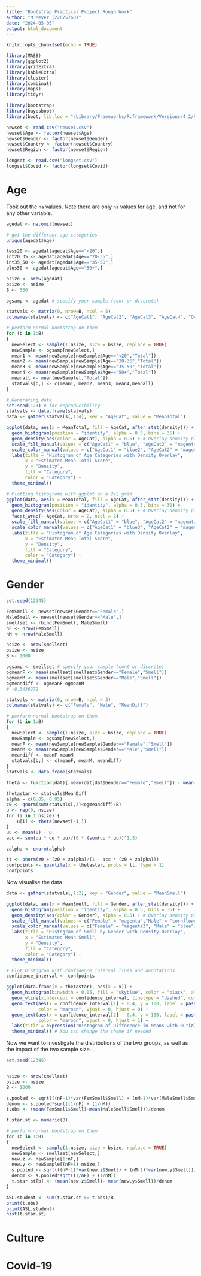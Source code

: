 ```yaml
---
title: "Bootstrap Practical Project Rough Work"
author: "M Meyer (22675760)"
date: "2024-05-05"
output: html_document
---
```


```r
knitr::opts_chunk$set(echo = TRUE)

library(MASS)
library(ggplot2)
library(gridExtra)
library(kableExtra)
library(cluster)
library(combinat)
library(maps)
library(tidyr)

library(bootstrap)
library(bayesboot)
library(boot, lib.loc = "/Library/Frameworks/R.framework/Versions/4.2/Resources/library")

newset <- read.csv("newset.csv")
newset$Age <- factor(newset$Age)
newset$Gender <- factor(newset$Gender)
newset$Country <- factor(newset$Country)
newset$Region <- factor(newset$Region)

longset <- read.csv("longset.csv")
longset$Covid <- factor(longset$Covid)

```

# Age

Took out the `na` values. Note there are only `na` values for age, and not for any other variable.



```r
agedat <- na.omit(newset)

# get the different age categories
unique(agedat$Age)

less20 <- agedat[agedat$Age=="<20",]
int20_35 <- agedat[agedat$Age=="20-35",]
int35_50 <- agedat[agedat$Age=="35-50",]
plus50 <- agedat[agedat$Age=="50+",]

nsize <- nrow(agedat)
bsize <- nsize
B <- 500

ogsamp <- agedat # specify your sample (cont or discrete)

statvals <- matrix(0, nrow=B, ncol = 5)
colnames(statvals) <- c("AgeCat1", "AgeCat2", "AgeCat3", "AgeCat4", "OverallMean")

# perform normal bootstrap on them
for (b in 1:B)
{
  newSelect <- sample(1:nsize, size = bsize, replace = TRUE)
  newSample <- ogsamp[newSelect,]
  mean1 <- mean(newSample[newSample$Age=="<20","Total"])
  mean2 <- mean(newSample[newSample$Age=="20-35","Total"])
  mean3 <- mean(newSample[newSample$Age=="35-50","Total"])
  mean4 <- mean(newSample[newSample$Age=="50+","Total"])
  meanall <- mean(newSample[,"Total"])
  statvals[b,] <- c(mean1, mean2, mean3, mean4,meanall)
}

# Generating data
set.seed(123) # for reproducibility
statvals <- data.frame(statvals)
data <- gather(statvals[,1:4], key = "AgeCat", value = "MeanTotal")

ggplot(data, aes(x = MeanTotal, fill = AgeCat, after_stat(density))) +
  geom_histogram(position = "identity", alpha = 0.5, bins = 35) +
  geom_density(aes(color = AgeCat), alpha = 0.5) + # Overlay density plot
  scale_fill_manual(values = c("AgeCat1" = "blue", "AgeCat2" = "magenta", "AgeCat3" = "turquoise", "AgeCat4" = "orange")) +
  scale_color_manual(values = c("AgeCat1" = "blue2", "AgeCat2" = "magenta2", "AgeCat3" = "turquoise2", "AgeCat4" = "orange2")) + # Match colors for density plots
  labs(title = "Histogram of Age Categories with Density Overlay",
       x = "Estimated Mean Total Score",
       y = "Density",
       fill = "Category",
       color = "Category") +
  theme_minimal()

# Plotting histograms with ggplot on a 2x2 grid
ggplot(data, aes(x = MeanTotal, fill = AgeCat, after_stat(density))) +
  geom_histogram(position = "identity", alpha = 0.5, bins = 30) +
  geom_density(aes(color = AgeCat), alpha = 0.5) + # Overlay density plot
  facet_wrap(~ AgeCat, nrow = 2, ncol = 2) +
  scale_fill_manual(values = c("AgeCat1" = "blue", "AgeCat2" = "magenta", "AgeCat3" = "turquoise", "AgeCat4" = "orange")) +
  scale_color_manual(values = c("AgeCat1" = "blue3", "AgeCat2" = "magenta3", "AgeCat3" = "turquoise3", "AgeCat4" = "orange2")) + # Match colors for density plots
  labs(title = "Histogram of Age Categories with Density Overlay",
       x = "Estimated Mean Total Score",
       y = "Density",
       fill = "Category",
       color = "Category") +
  theme_minimal()
```


# Gender


```r
set.seed(12345)

FemSmell <- newset[newset$Gender=="Female",]
MaleSmell <- newset[newset$Gender=="Male",]
smellset <- rbind(FemSmell, MaleSmell)
nF <- nrow(FemSmell)
nM <- nrow(MaleSmell)

nsize <- nrow(smellset)
bsize <- nsize
B <- 1000

ogsamp <- smellset # specify your sample (cont or discrete)
ogmeanF <- mean(smellset[smellset$Gender=="Female","Smell"])
ogmeanM <- mean(smellset[smellset$Gender=="Male","Smell"])
ogmeandiff <- ogmeanF-ogmeanM
# -0.3436272

statvals <- matrix(0, nrow=B, ncol = 3)
colnames(statvals) <- c("Female", "Male", "MeanDiff")

# perform normal bootstrap on them
for (b in 1:B)
{
  newSelect <- sample(1:nsize, size = bsize, replace = TRUE)
  newSample <- ogsamp[newSelect,]
  meanF <- mean(newSample[newSample$Gender=="Female","Smell"])
  meanM <- mean(newSample[newSample$Gender=="Male","Smell"])
  meandiff <- meanF-meanM
  statvals[b,] <- c(meanF, meanM, meandiff)
}
statvals <- data.frame(statvals)

theta <- function(dat){ mean(dat[dat$Gender=="Female","Smell"]) - mean(dat[dat$Gender=="Male","Smell"]) }

thetastar <- statvals$MeanDiff
alpha = c(0.05, 0.95)
z0 <- qnorm(sum(statvals[,3]<ogmeandiff)/B)
u <- rep(0, nsize)
for (i in 1:nsize) {
    u[i] <- theta(newset[-i,])
}
uu <- mean(u) - u
acc <- sum(uu * uu * uu)/(6 * (sum(uu * uu))^1.5)

zalpha <- qnorm(alpha)

tt <- pnorm(z0 + (z0 + zalpha)/(1 - acc * (z0 + zalpha)))
confpoints <- quantile(x = thetastar, probs = tt, type = 1)
confpoints
```

Now visualise the data

```r
data <- gather(statvals[,1:2], key = "Gender", value = "MeanSmell")

ggplot(data, aes(x = MeanSmell, fill = Gender, after_stat(density))) +
  geom_histogram(position = "identity", alpha = 0.5, bins = 35) +
  geom_density(aes(color = Gender), alpha = 0.5) + # Overlay density plot
  scale_fill_manual(values = c("Female" = "magenta","Male" = "cornflowerblue")) +
  scale_color_manual(values = c("Female" = "magenta3", "Male" = "blue")) + # Match colors for density plots
  labs(title = "Histogram of Smell by Gender with Density Overlay",
       x = "Estimated Mean Smell",
       y = "Density",
       fill = "Category",
       color = "Category") +
  theme_minimal()

# Plot histogram with confidence interval lines and annotations
confidence_interval <- confpoints

ggplot(data.frame(x = thetastar), aes(x = x)) +
  geom_histogram(binwidth = 0.05, fill = "skyblue", color = "black", alpha = 0.8) +
  geom_vline(xintercept = confidence_interval, linetype = "dashed", color = "maroon", size = 1) +
  geom_text(aes(x = confidence_interval[1] + 0.4, y = 100, label = paste("Lower:", round(confidence_interval[1], 2))),
            color = "maroon", vjust = 0, hjust = 0) +
  geom_text(aes(x = confidence_interval[2] - 0.4, y = 100, label = paste("Upper:", round(confidence_interval[2], 2))),
            color = "maroon", vjust = 0, hjust = 1) +
  labs(title = expression("Histogram of Difference in Means with BC"[a] ~ "Confidence Interval"), x = "Value", y = "Frequency") +
  theme_minimal() # You can change the theme if needed

```

Now we want to investigate the distributions of the two groups, as well as the impact of the two sample size...

```r
set.seed(12345)


nsize <- nrow(smellset)
bsize <- nsize
B <- 1000

s.pooled <- sqrt(((nF-1)*var(FemSmell$Smell) + (nM-1)*var(MaleSmell$Smell))/(nsize-2))
denom <- s.pooled*sqrt((1/nF) + (1/nM))
t.obs <- (mean(FemSmell$Smell)-mean(MaleSmell$Smell))/denom

t.star.st <- numeric(B)

# perform normal bootstrap on them
for (b in 1:B)
{
  newSelect <- sample(1:nsize, size = bsize, replace = TRUE)
  newSample <- smellset[newSelect,]
  new.z <- newSample[1:nF,]
  new.y <- newSample[(nF+1):nsize,]
  s.pooled <- sqrt(((nF-1)*var(new.z$Smell) + (nM-1)*var(new.y$Smell))/(nsize-2))
  denom <- s.pooled*sqrt((1/nF) + (1/nM))
  t.star.st[b] <- (mean(new.z$Smell)- mean(new.y$Smell))/denom
}

ASL.student <- sum(t.star.st >= t.obs)/B
print(t.obs)
print(ASL.student)
hist(t.star.st)

```

# Culture



# Covid-19
